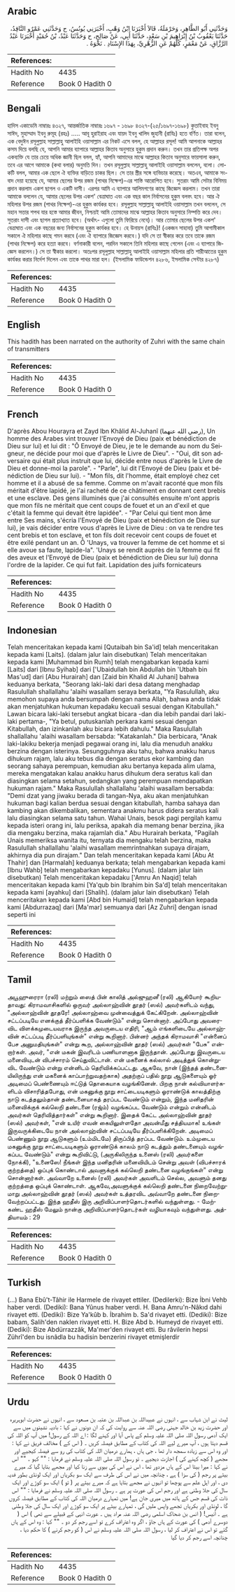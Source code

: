 ## Arabic


<div dir="rtl" lang="ar" style={{fontSize:'larger',backgroundColor:'#f8f9fa',padding:20}}>
وَحَدَّثَنِي أَبُو الطَّاهِرِ، وَحَرْمَلَةُ، قَالاَ أَخْبَرَنَا ابْنُ وَهْبٍ، أَخْبَرَنِي يُونُسُ، ح وَحَدَّثَنِي عَمْرٌو النَّاقِدُ، حَدَّثَنَا يَعْقُوبُ بْنُ إِبْرَاهِيمَ بْنِ سَعْدٍ، حَدَّثَنَا أَبِي، عَنْ صَالِحٍ، ح وَحَدَّثَنَا عَبْدُ، بْنُ حُمَيْدٍ أَخْبَرَنَا عَبْدُ الرَّزَّاقِ، عَنْ مَعْمَرٍ، كُلُّهُمْ عَنِ الزُّهْرِيِّ، بِهَذَا الإِسْنَادِ ‏.‏ نَحْوَهُ ‏.‏
</div>
<div style={{backgroundColor:'#f8f9fa',padding:20, marginBottom: 10}}><table> <thead> <tr> <th>References:</th> <th></th> </tr> </thead> <tbody><tr><td>Hadith No</td><td>4435</td></tr><tr><td>Reference</td><td>Book 0 Hadith 0</td></tr></tbody></table></div>

## Bengali


<div dir="ltr" lang="bn" style={{fontSize:'larger',backgroundColor:'#f8f9fa',padding:20}}>
হাদিস একাডেমি নাম্বারঃ ৪৩২৭, আন্তর্জাতিক নাম্বারঃ ১৬৯৭ - ১৬৯৮ ৪৩২৭-(২৫/১৬৯৭-১৬৯৮) কুতাইবাহ ইবনু সাঈদ, মুহাম্মাদ ইবনু রুমূহ (রহঃ) ..... আবূ হুরাইরাহ এবং যায়দ ইবনু খালিদ জুহানী (রাযিঃ) হতে বর্ণিত। তারা বলেন, এক বেদুঈন রসূলুল্লাহ সাল্লাল্লাহু আলাইহি ওয়াসাল্লাম এর নিকট এসে বলল, হে আল্লাহর রসূল! আমি আপনাকে আল্লাহর কসম দিয়ে বলছি যে, আপনি আমার ব্যাপারে আল্লাহর কিতাব অনুসারে হুকুম প্রদান করুন। তখন তার প্রতিপক্ষ অপর একব্যক্তি যে তার চেয়ে অধিক জ্ঞানী ছিল বলল, হ্যাঁ, আপনি আমাদের মাঝে আল্লাহর কিতাব অনুসারে ফায়সালা করুন, তবে এর আগে আমাকে (কথা বলার) অনুমতি দিন। তখন রসূলুল্লাহ সাল্লাল্লাহু আলাইহি ওয়াসাল্লাম বললেন, বলো। লোকটি বলল, আমার এক ছেলে ঐ ব্যক্তির বাড়িতে চাকর ছিল। সে তার স্ত্রীর সঙ্গে ব্যভিচার করেছে। অতএব, আমাকে সংবাদ দেয়া হয়েছে যে, আমার ছেলের উপর রজম (পাথর নিক্ষেপ)-এর শাস্তি আরোপিত হবে। সুতরাং আমি সেটার বিনিময় প্রদান করলাম একশ ছাগল ও একটি দাসী। এরপর আমি এ ব্যাপারে আলিমগণের কাছে জিজ্ঞেস করলাম। তখন তারা আমাকে বললেন যে, আমার ছেলের উপর একশ' বেত্ৰাঘাত এবং এক বছর কাল নির্বাসনের হুকুম বলবৎ হবে। আর ঐ মহিলার উপর রজম (পাথর নিক্ষেপ)-এর হুকুম কার্যকর হবে। রসূলুল্লাহ সাল্লাল্লাহু আলাইহি ওয়াসাল্লাম তখন বললেন, সে মহান সত্তার শপথ যার হস্তে আমার জীবন, নিশ্চয়ই আমি তোমাদের মাঝে আল্লাহর কিতাব অনুসারে নিম্পত্তি করে দেব। সুতরাং দাসী এবং ছাগল প্রত্যাখ্যাত হবে। (অর্থাৎ- এগুলো তুমি ফিরিয়ে নেবে)। আর তোমার ছেলের উপর একশ' বেত্ৰাঘাত এবং এক বছরের জন্য নির্বাসনের হুকুম কার্যকর হবে। হে উনায়স (রাযিঃ)! (একজন সাহাবা) তুমি আগামীকাল সকালে ঐ মহিলার কাছে গমন করবে (এবং ঐ ব্যাপারে জিজ্ঞেস করবে।) যদি সে তা স্বীকার করে তবে তাকে রজম (পাথর নিক্ষেপ) করে হত্যা করবে। বর্ণনাকারী বলেন, পরদিন সকালে তিনি মহিলার কাছে গেলেন (এবং এ ব্যাপারে জিজ্ঞেস করলেন।) সে তা স্বীকার করলো। অতঃপর রসূলুল্লাহ সাল্লাল্লাহু আলাইহি ওয়াসাল্লাম মহিলার প্রতি শারীআতের হুকুম কার্যকর করার নির্দেশ দিলেন এবং তাকে পাথর মারা হল। (ইসলামিক ফাউন্ডেশন ৪২৮৬, ইসলামিক সেন্টার ৪২৮৭)
</div>
<div style={{backgroundColor:'#f8f9fa',padding:20, marginBottom: 10}}><table> <thead> <tr> <th>References:</th> <th></th> </tr> </thead> <tbody><tr><td>Hadith No</td><td>4435</td></tr><tr><td>Reference</td><td>Book 0 Hadith 0</td></tr></tbody></table></div>

## English


<div dir="ltr" lang="en" style={{fontSize:'larger',backgroundColor:'#f8f9fa',padding:20}}>
This hadith has been narrated on the authority of Zuhri with the same chain of transmitters
</div>
<div style={{backgroundColor:'#f8f9fa',padding:20, marginBottom: 10}}><table> <thead> <tr> <th>References:</th> <th></th> </tr> </thead> <tbody><tr><td>Hadith No</td><td>4435</td></tr><tr><td>Reference</td><td>Book 0 Hadith 0</td></tr></tbody></table></div>

## French


<div dir="ltr" lang="fr" style={{fontSize:'larger',backgroundColor:'#f8f9fa',padding:20}}>
D'après Abou Hourayra et Zayd Ibn Khâlid Al-Juhanî (رضي الله عنهما), Un homme des Arabes vint trouver l'Envoyé de Dieu (paix et bénédiction de Dieu sur lui) et lui dit : "Ô Envoyé de Dieu, je te le demande au nom du Seigneur, ne décide pour moi que d'après le Livre de Dieu". - "Oui, dit son adversaire qui était plus instruit que lui, décide entre nous d'après le Livre de Dieu et donne-moi la parole". - "Parle", lui dit l'Envoyé de Dieu (paix et bénédiction de Dieu sur lui). - "Mon fils, dit l'homme, était employé chez cet homme et il a abusé de sa femme. Comme on m'avait raconté que mon fils méritait d'être lapidé, je l'ai racheté de ce châtiment en donnant cent brebis et une esclave. Des gens illuminés que j'ai consultés ensuite m'ont appris que mon fils ne méritait que cent coups de fouet et un an d'exil et que c'était la femme qui devait être lapidée". - "Par Celui qui tient mon âme entre Ses mains, s'écria l'Envoyé de Dieu (paix et bénédiction de Dieu sur lui), je vais décider entre vous d'après le Livre de Dieu : on va te rendre tes cent brebis et ton esclave, et ton fils doit recevoir cent coups de fouet et être exilé pendant un an. Ô 'Unays, va trouver la femme de cet homme et si elle avoue sa faute, lapide-la". 'Unays se rendit auprès de la femme qui fit des aveux et l'Envoyé de Dieu (paix et bénédiction de Dieu sur lui) donna l'ordre de la lapider. Ce qui fut fait. Lapidation des juifs fornicateurs
</div>
<div style={{backgroundColor:'#f8f9fa',padding:20, marginBottom: 10}}><table> <thead> <tr> <th>References:</th> <th></th> </tr> </thead> <tbody><tr><td>Hadith No</td><td>4435</td></tr><tr><td>Reference</td><td>Book 0 Hadith 0</td></tr></tbody></table></div>

## Indonesian


<div dir="ltr" lang="id" style={{fontSize:'larger',backgroundColor:'#f8f9fa',padding:20}}>
Telah menceritakan kepada kami [Qutaibah bin Sa'id] telah menceritakan kepada kami [Laits]. (dalam jalur lain disebutkan) Telah menceritakan kepada kami [Muhammad bin Rumh] telah mengabarkan kepada kami [Laits] dari [Ibnu Syihab] dari ['Ubaidullah bin Abdullah bin 'Utbah bin Mas'ud] dari [Abu Hurairah] dan [Zaid bin Khalid Al Juhani] bahwa keduanya berkata, "Seorang laki-laki dari desa datang menghadap Rasulullah shallallahu 'alaihi wasallam seraya berkata, "Ya Rasulullah, aku memohon supaya anda bersumpah dengan nama Allah, bahwa anda tidak akan menjatuhkan hukuman kepadaku kecuali sesuai dengan Kitabullah." Lawan bicara laki-laki tersebut angkat bicara -dan dia lebih pandai dari laki-laki pertama-, "Ya betul, putuskanlah perkara kami sesuai dengan Kitabullah, dan izinkanlah aku bicara lebih dahulu." Maka Rasulullah shallallahu 'alaihi wasallam bersabda: "Katakanlah." Dia berbicara, "Anak laki-lakiku bekerja menjadi pegawai orang ini, lalu dia menuduh anakku berzina dengan isterinya. Sesungguhnya aku tahu, bahwa anakku harus dihukum rajam, lalu aku tebus dia dengan seratus ekor kambing dan seorang sahaya perempuan, kemudian aku bertanya kepada alim ulama, mereka mengatakan kalau anakku harus dihukum dera seratus kali dan diasingkan selama setahun, sedangkan yang perempuan mendapatkan hukuman rajam." Maka Rasulullah shallallahu 'alaihi wasallam bersabda: "Demi dzat yang jiwaku berada di tangan-Nya, aku akan menjatuhkan hukuman bagi kalian berdua sesuai dengan kitabullah, hamba sahaya dan kambing akan dikembalikan, sementara anakmu harus didera seratus kali lalu diasingkan selama satu tahun. Wahai Unais, besok pagi pergilah kamu kepada isteri orang ini, lalu periksa, apakah dia memang benar berzina, jika dia mengaku berzina, maka rajamlah dia." Abu Hurairah berkata, "Pagilah Unais memeriksa wanita itu, ternyata dia mengaku telah berzina, maka Rasulullah shallallahu 'alaihi wasallam memrintnahkan supaya dirajam, akhirnya dia pun dirajam." Dan telah menceritakan kepada kami [Abu At Thahir] dan [Harmalah] keduanya berkata; telah mengabarkan kepada kami [Ibnu Wahb] telah mengabarkan kepadaku [Yunus]. (dalam jalur lain disebutkan) Telah menceritakan kepadaku ['Amru An Naqid] telah menceritakan kepada kami [Ya'qub bin Ibrahim bin Sa'd] telah menceritakan kepada kami [ayahku] dari [Shalih]. (dalam jalur lain disebutkan) Telah menceritakan kepada kami [Abd bin Humaid] telah mengabarkan kepada kami [Abdurrazaq] dari [Ma'mar] semuanya dari [Az Zuhri] dengan isnad seperti ini
</div>
<div style={{backgroundColor:'#f8f9fa',padding:20, marginBottom: 10}}><table> <thead> <tr> <th>References:</th> <th></th> </tr> </thead> <tbody><tr><td>Hadith No</td><td>4435</td></tr><tr><td>Reference</td><td>Book 0 Hadith 0</td></tr></tbody></table></div>

## Tamil


<div dir="ltr" lang="ta" style={{fontSize:'larger',backgroundColor:'#f8f9fa',padding:20}}>
அபூஹுரைரா (ரலி) மற்றும் ஸைத் பின் காலித் அல்ஜுஹனீ (ரலி) ஆகியோர் கூறியதாவது: கிராமவாசிகளில் ஒருவர் அல்லாஹ்வின் தூதர் (ஸல்) அவர்களிடம் வந்து, "அல்லாஹ்வின் தூதரே! அல்லாஹ்வை முன்வைத்துக் கேட்கிறேன். அல்லாஹ்வின் சட்டப்படியே எனக்குத் தீர்ப்பளிக்க வேண்டும்" என்று சொன்னார். அப்போது அவரைவிட விளக்கமுடையவராக இருந்த அவருடைய எதிரி, "ஆம் எங்களிடையே அல்லாஹ்வின் சட்டப்படி தீர்ப்பளியுங்கள்" என்று கூறினார். பின்னர் அந்தக் கிராமவாசி "என்னைப் பேச அனுமதியுங்கள்" என்று கூற, அல்லாஹ்வின் தூதர் (ஸல்) அவர்கள் "பேசு” என்றார்கள். அவர், "என் மகன் இவரிடம் பணியாளனாக இருந்தான். அப்போது இவருடைய மனைவியுடன் விபச்சாரம் செய்துவிட்டான். என் மகனைக் கல்லால் அடித்துக் கொன்றுவிட வேண்டும் என்று என்னிடம் தெரிவிக்கப்பட்டது. ஆகவே, நான் (இந்தத் தண்டனையிலிருந்து என் மகனைக் காப்பாற்றுவதற்காக) அதற்குப் பதில் நூறு ஆடுகளையும் ஓர் அடிமைப் பெண்ணையும் ஈட்டுத் தொகையாக வழங்கினேன். பிறகு நான் கல்வியாளர்களிடம் விசாரித்தபோது, என் மகனுக்கு நூறு சாட்டையடிகளும் ஓராண்டுக் காலத்திற்கு நாடு கடத்தலும்தான் தண்டனையாகத் தரப்பட வேண்டும் என்றும், இந்த மனிதரின் மனைவிக்குக் கல்லெறி தண்டனை (ரஜ்ம்) வழங்கப்பட வேண்டும் என்றும் என்னிடம் அவர்கள் தெரிவித்தார்கள்" என்று கூறினார். இதைக் கேட்ட அல்லாஹ்வின் தூதர் (ஸல்) அவர்கள், "என் உயிர் எவன் கையிலுள்ளதோ அவன்மீது சத்தியமாக! உங்கள் இருவருக்கிடையே நான் அல்லாஹ்வின் சட்டப்படியே தீர்ப்பளிக்கிறேன். அடிமைப் பெண்ணும் நூறு ஆடுகளும் (உம்மிடமே) திருப்பித் தரப்பட வேண்டும். உம்முடைய மகனுக்கு நூறு சாட்டையடிகளும் ஓராண்டுக் காலம் நாடு கடத்தும் தண்டனையும் வழங்கப்பட வேண்டும்" என்று கூறிவிட்டு, (அருகிலிருந்த உனைஸ் (ரலி) அவர்களை நோக்கி), "உனைஸே! நீங்கள் இந்த மனிதரின் மனைவியிடம் சென்று அவள் (விபச்சாரக் குற்றத்தை) ஒப்புக் கொண்டால் அவளுக்குக் கல்லெறி தண்டனை வழங்குங்கள்" என்று சொன்னார்கள். அவ்வாறே உனைஸ் (ரலி) அவர்கள் அவளிடம் செல்ல, அவளும் தனது குற்றத்தை ஒப்புக் கொண்டாள். ஆகவே,அவளுக்குக் கல்லெறி தண்டனை நிறைவேற்றுமாறு அல்லாஹ்வின் தூதர் (ஸல்) அவர்கள் உத்தரவிட அவ்வாறே தண்டனை நிறைவேற்றப்பட்டது. இந்த ஹதீஸ் இரு அறிவிப்பாளர்தொடர்களில் வந்துள்ளது. - மேற்கண்ட ஹதீஸ் மேலும் நான்கு அறிவிப்பாளர்தொடர்கள் வழியாகவும் வந்துள்ளது. அத்தியாயம் : 29
</div>
<div style={{backgroundColor:'#f8f9fa',padding:20, marginBottom: 10}}><table> <thead> <tr> <th>References:</th> <th></th> </tr> </thead> <tbody><tr><td>Hadith No</td><td>4435</td></tr><tr><td>Reference</td><td>Book 0 Hadith 0</td></tr></tbody></table></div>

## Turkish


<div dir="ltr" lang="tr" style={{fontSize:'larger',backgroundColor:'#f8f9fa',padding:20}}>
(…) Bana Ebû't-Tâhir ile Harmele de rivayet ettiler. (Dedilerki): Bize İbni Vehb haber verdi. (Dediki): Bana Yûnus hıaber verdi. H. Bana Amru'n-Nâkıd dahi rivayet etti. (Dediki): Bize Ya'kûb b. İbrahim b. Sa'd rivayet etti. (Dediki): Bize babam, Salih'den naklen rivayet etti. H. Bize Abd b. Humeyd de rivayet etti. (Dediki): Bize Abdürrazzâk, Ma'mer'den rivayet etti. Bu râvilerin hepsi Zührî'den bu isnâdla bu hadisin benzerini rivayet etmişlerdir
</div>
<div style={{backgroundColor:'#f8f9fa',padding:20, marginBottom: 10}}><table> <thead> <tr> <th>References:</th> <th></th> </tr> </thead> <tbody><tr><td>Hadith No</td><td>4435</td></tr><tr><td>Reference</td><td>Book 0 Hadith 0</td></tr></tbody></table></div>

## Urdu


<div dir="rtl" lang="ur" style={{fontSize:'larger',backgroundColor:'#f8f9fa',padding:20}}>
لیث نے ابن شہاب سے ، انہوں نے عبیداللہ بن عبداللہ بن عتبہ بن مسعود سے ، انہوں نے حضرت ابوہریرہ اور حضرت زید بن خالد جہنی رضی اللہ عنہ سے روایت کی کہ ان دونوں نے کہا : بادیہ نشینوں میں سے ایک آدمی رسول اللہ صلی اللہ علیہ وسلم کے پاس آیا اور کہنے لگا : اے اللہ کے رسول! میں آپ کو اللہ کی قسم دیتا ہوں ، آپ میرے لیے اللہ کی کتاب کے مطابق فیصلہ کریں ۔ ( اس کے ) مخالف فریق نے کہا : اور وہ اس سے زیادہ سمجھ دار تھا ، جی ہاں ، ہمارے درمیان اللہ کی کتاب کی رو سے فیصلہ کیجیے اور مجھے ( کچھ کہنے کی ) اجازت دیجیے ۔ تو رسول اللہ صلی اللہ علیہ وسلم نے فرمایا : "" کہو ۔ "" اس نے کہا : میرا بیٹا اس کے ہاں مزدور تھا ، اس نے اس کی بیوی سے زنا کیا اور مجھے بتایا گیا کہ میرے بیٹے پر رجم ( کی سزا ) ہے ، چنانچہ میں نے اس کی طرف سے ایک سو بکریاں اور ایک لونڈی بطور فدیہ دی ، اور اہل علم سے پوچھا تو انہوں نے مجھے بتایا ہے کہ میرے بیٹے پر ( تو ) ایک سو کوڑے اور ایک سال کی جلا وطنی ہے اور رجم اس کی عورت پر ہے ۔ رسول اللہ صلی اللہ علیہ وسلم نے فرمایا : "" اس ذات کی قسم جس کے ہاتھ میں میری جان ہے! میں تمہارے درمیان اللہ کی کتاب کے مطابق فیصلہ کروں گا ، لونڈی اور بکریاں تجھے واپس ملیں گی ، تمہارے بیٹے پر ایک سو کوڑے اور ایک سال کی جلا وطنی ہے ۔ اُنیس! ( انس بن ضحاک اسلمی رضی اللہ عنہ مراد ہیں ۔ عورت انہی کے قبیلے سے تھی ) اس ( دوسرے آدمی ) کی عورت کے ہاں جاؤ ، اگر وہ اعتراف کرے تو اسے رجم کر دو ۔ "" کہا : وہ اس کے ہاں گئے تو اس نے اعتراف کر لیا ، رسول اللہ صلی اللہ علیہ وسلم نے اس ( کو رجم کرنے ) کا حکم دیا ، چنانچہ اسے رجم کر دیا گیا
</div>
<div style={{backgroundColor:'#f8f9fa',padding:20, marginBottom: 10}}><table> <thead> <tr> <th>References:</th> <th></th> </tr> </thead> <tbody><tr><td>Hadith No</td><td>4435</td></tr><tr><td>Reference</td><td>Book 0 Hadith 0</td></tr></tbody></table></div>
